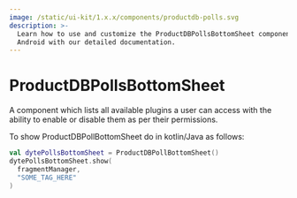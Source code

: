 ```yaml
---
image: /static/ui-kit/1.x.x/components/productdb-polls.svg
description: >-
  Learn how to use and customize the ProductDBPollsBottomSheet component in ProductDB's
  Android with our detailed documentation.
---
```


# ProductDBPollsBottomSheet

A component which lists all available plugins a user can access with the ability
to enable or disable them as per their permissions.

To show ProductDBPollBottomSheet do in kotlin/Java as follows:

```kotlin
val dytePollsBottomSheet = ProductDBPollBottomSheet()
dytePollsBottomSheet.show(
  fragmentManager,
  "SOME_TAG_HERE"
)
```

<head>
  <title>Android ProductDBPollsBottomSheet</title>
</head>

